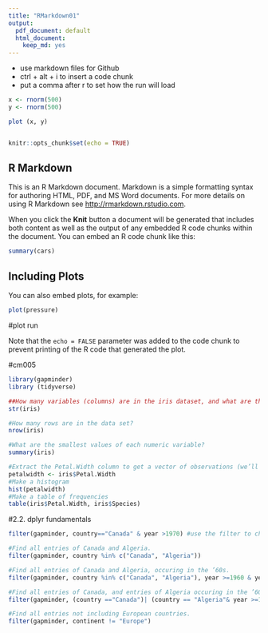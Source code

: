 ```yaml
---
title: "RMarkdown01"
output:
  pdf_document: default
  html_document:
    keep_md: yes
---
```


- use markdown files for Github
- ctrl + alt + i to insert a code chunk
- put a comma after r to set how the run will load


```r
x <- rnorm(500)
y <- rnorm(500) 

plot (x, y)
```

```r

```



```r
knitr::opts_chunk$set(echo = TRUE)
```

## R Markdown

This is an R Markdown document. Markdown is a simple formatting syntax for authoring HTML, PDF, and MS Word documents. For more details on using R Markdown see <http://rmarkdown.rstudio.com>.

When you click the **Knit** button a document will be generated that includes both content as well as the output of any embedded R code chunks within the document. You can embed an R code chunk like this:

```r
summary(cars)
```

## Including Plots

You can also embed plots, for example:

```r
plot(pressure)
```
#plot run

Note that the `echo = FALSE` parameter was added to the code chunk to prevent printing of the R code that generated the plot.


#cm005

```r
library(gapminder)
library (tidyverse)
```

```r
##How many variables (columns) are in the iris dataset, and what are their names?
str(iris)
```

```r
#How many rows are in the data set?
nrow(iris)

```

```r
#What are the smallest values of each numeric variable?
summary(iris)
```

```r
#Extract the Petal.Width column to get a vector of observations (we’ll see vectors in more detail in a later class), and
petalwidth <- iris$Petal.Width
#Make a histogram
hist(petalwidth)
#Make a table of frequencies
table(iris$Petal.Width, iris$Species)
```

#2.2. dplyr fundamentals

```r
filter(gapminder, country=="Canada" & year >1970) #use the filter to choose your data
```


```r
#Find all entries of Canada and Algeria.
filter(gapminder, country %in% c("Canada", "Algeria"))

#Find all entries of Canada and Algeria, occuring in the ’60s.
filter(gapminder, country %in% c("Canada", "Algeria"), year >=1960 & year < 1970)

#Find all entries of Canada, and entries of Algeria occuring in the ’60s.
filter(gapminder, (country =="Canada")| (country == "Algeria"& year >=1960 & year < 1970))

#Find all entries not including European countries.
filter(gapminder, continent != "Europe")

```






















